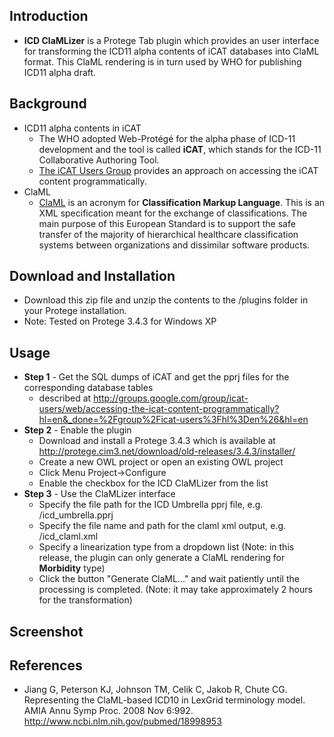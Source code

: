 == Introduction ==
* '''ICD ClaMLizer''' is a Protege Tab plugin which provides an user interface for transforming the ICD11 alpha contents of iCAT databases into ClaML format. This ClaML rendering is in turn used by WHO for publishing ICD11 alpha draft.

== Background ==
* ICD11 alpha contents in iCAT
** The WHO adopted Web-Protégé for the alpha phase of ICD-11 development and the tool is called '''iCAT''', which stands for the ICD-11 Collaborative Authoring Tool.
** [http://groups.google.com/group/icat-users?hl=en The iCAT Users Group] provides an approach on accessing the iCAT content programmatically.
* ClaML
** [http://en.wikipedia.org/wiki/ClaML ClaML] is an acronym for '''Classification Markup Language'''. This is an XML specification meant for the exchange of classifications. The main purpose of this European Standard is to support the safe transfer of the majority of hierarchical healthcare classification systems between organizations and dissimilar software products.

== Download and Installation ==
* Download this zip file and unzip the contents to the <protege-install-dir>/plugins folder in your Protege installation.
* Note: Tested on Protege 3.4.3 for Windows XP

== Usage ==
* '''Step 1''' - Get the SQL dumps of iCAT and  get the pprj files for the corresponding database tables
** described at http://groups.google.com/group/icat-users/web/accessing-the-icat-content-programmatically?hl=en&_done=%2Fgroup%2Ficat-users%3Fhl%3Den%26&hl=en
* '''Step 2''' - Enable the plugin
** Download and install a Protege 3.4.3 which is available at http://protege.cim3.net/download/old-releases/3.4.3/installer/
** Create a new OWL project or open an existing OWL project
** Click Menu Project->Configure
**  Enable the checkbox for the ICD ClaMLizer from the list
* '''Step 3''' - Use the ClaMLizer interface
** Specify the file path for the ICD Umbrella pprj file, e.g. <path>/icd_umbrella.pprj
** Specify the file name and path for the claml xml output, e.g. <path>/icd_claml.xml
** Specify a linearization type from a dropdown list (Note: in this release, the plugin can only generate a ClaML rendering for '''Morbidity''' type)
** Click the button "Generate ClaML..." and wait patiently until the processing is completed. (Note: it may take approximately 2 hours for the transformation)

== Screenshot ==

== References ==
* Jiang G, Peterson KJ, Johnson TM, Celik C, Jakob R, Chute CG. Representing the ClaML-based ICD10 in LexGrid terminology model. AMIA Annu Symp Proc. 2008 Nov 6:992. http://www.ncbi.nlm.nih.gov/pubmed/18998953